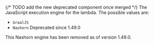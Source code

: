 
{/* TODO add the new deprecated component once merged */}
The JavaScript execution engine for the lambda. The possible values are:
  * `GraalJS`
  * `Nashorn` <span class="text-red-700 capitalize">Deprecated since 1.49.0</span>

<Aside type="caution">
  This Nashorn engine has been removed as of version 1.49.0.
</Aside>